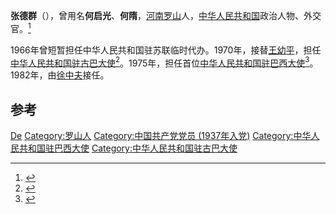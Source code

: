 '''张德群'''（{{bd|1914年|4月|1999年|1月11日}}），曾用名'''何启光'''、'''何隋'''，[[河南省|河南]][[罗山县|罗山]]人，[[中华人民共和国|中华人民共和国]]政治人物、外交官。<ref>{{Cite web|title=中共临汝地委第一任书记——张德群_红色记忆_汝州党史网|url=http://www.rudsw.com/show.asp?id=319|accessdate=2019-08-26|work=www.rudsw.com|archiveurl=https://web.archive.org/web/20190826110956/http://www.rudsw.com/show.asp?id=319|archivedate=2019-08-26}}</ref>

1966年曾短暂担任中华人民共和国驻苏联临时代办。1970年，接替[[王幼平|王幼平]]，担任[[中国驻古巴大使列表|中华人民共和国驻古巴大使]]<ref>{{cite web|author=中华人民共和国外交部|title=中国驻古巴历任大使|url=http://www.mfa.gov.cn/chn/pds/ziliao/wjrw/2167/2174/t9286.htm|publisher=中华人民共和国外交部|accessdate=2012-03-09}}</ref>。1975年，担任首位[[中国驻巴西大使列表|中华人民共和国驻巴西大使]]<ref>{{cite web|author=中华人民共和国外交部|title=中国驻巴西历任大使|url=http://www.mfa.gov.cn/chn/pds/ziliao/wjrw/2167/2174/t9282.htm|publisher=中华人民共和国外交部|accessdate=2012-03-09}}</ref>。1982年，由[[徐中夫|徐中夫]]接任。

== 参考 ==
{{reflist}}

{{start box}}
{{s-dip}}
{{succession box|[[王幼平|王幼平]]|[[李善一|李善一]]|[[中国驻古巴大使列表|中华人民共和国驻古巴大使]]|1970年12月-1975年2月}}
{{succession box|首任|[[徐中夫|徐中夫]]|[[中国驻巴西大使列表|中华人民共和国驻巴西大使]]|1975年5月-1982年1月}}
{{end box}}
{{中国政治人物小作品}}

{{Authority control}}
{{DEFAULTSORT:Zhang张}}
[[Category:张姓|De]]
[[Category:罗山人|Category:罗山人]]
[[Category:中国共产党党员_(1937年入党)|Category:中国共产党党员 (1937年入党)]]
[[Category:中华人民共和国驻巴西大使|Category:中华人民共和国驻巴西大使]]
[[Category:中华人民共和国驻古巴大使|Category:中华人民共和国驻古巴大使]]